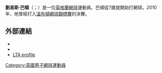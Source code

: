 {{unreferenced|time=2015-11-21T16:16:48+00:00}}
'''劉易斯·巴頓'''（{{lang-en|Lewis Burton}}；{{bd|1992年|3月23日}}）是一位[[英格蘭|英格蘭]][[網球|網球]]運動員。巴頓從7歲就開始打網球。2010年，他曾經打入[[溫布頓網球錦標賽|溫布頓網球錦標賽]]的決賽。
==外部連結==
*{{ATP|id=BI50}}
*{{ITF male profile|number=100076667|name=Lewis Burton}}
*[https://web.archive.org/web/20160304054559/http://www2.lta.org.uk/Search/PlayerSearch/PlayerDetails.htm?id=1-WB-21754 LTA profile]
{{DEFAULTSORT:Burton, Lewis}}
[[Category:英國男子網球運動員|Category:英國男子網球運動員]]